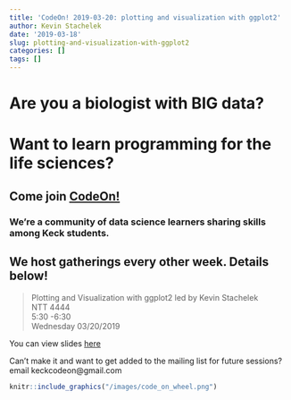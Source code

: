 ```yaml
---
title: 'CodeOn! 2019-03-20: plotting and visualization with ggplot2'
author: Kevin Stachelek
date: '2019-03-18'
slug: plotting-and-visualization-with-ggplot2
categories: []
tags: []
---
```


# Are you a biologist with __BIG__ data? 

# Want to learn programming for the life sciences? 

## Come join [CodeOn!](https://keckcodeon.netlify.com) 

### We're a community of data science learners sharing skills among Keck students. 

## We host gatherings every other week. Details below!


> Plotting and Visualization with ggplot2
led by Kevin Stachelek  
NTT 4444  
5:30 -6:30  
Wednesday 03/20/2019

You can view slides [here](/slides/intro_ggplot2/advanced_ggplot2.html)


Can't make it and want to get added to the mailing list for future sessions? email keckcodeon@gmail.com

```r
knitr::include_graphics("/images/code_on_wheel.png")
```




